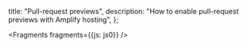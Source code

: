   title: "Pull-request previews",
  description: "How to enable pull-request previews with Amplify hosting",
};


<Fragments fragments={{js: js0}} />